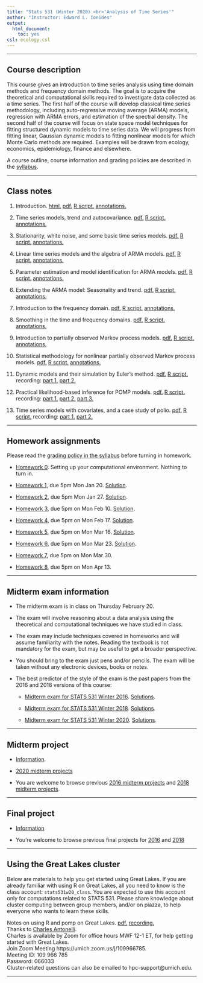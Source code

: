 ```yaml
---
title: "Stats 531 (Winter 2020) <br>'Analysis of Time Series'"
author: "Instructor: Edward L. Ionides"
output:
  html_document:
    toc: yes
csl: ecology.csl
---
```


------

## Course description

This course gives an introduction to time series analysis using time domain methods and frequency domain methods. 
The goal is to acquire the theoretical and computational skills required to investigate data collected as a time series. 
The first half of the course will develop classical time series methodology, including auto-regressive moving average (ARMA) models, regression with ARMA errors, and estimation of the spectral density.
The second half of the course will focus on state space model techniques for fitting structured dynamic models to time series data. 
We will progress from fitting linear, Gaussian dynamic models to fitting nonlinear models for which Monte Carlo methods are required.
Examples will be drawn from ecology, economics, epidemiology, finance and elsewhere.

A course outline, course information and grading policies are described in the [syllabus](syllabus.html).

--------------

## Class notes

1. Introduction.
[ html. ](01/notes01.html)
[ pdf. ](01/notes01.pdf)
[ R script. ](01/notes01.R)
[ annotations. ](01/notes01-annotated.pdf)

2. Time series models, trend and autocovariance.
[ pdf.  ](02/notes02.pdf)
[ R script. ](02/notes02.R)
[ annotations. ](02/notes02-annotated.pdf)

3. Stationarity, white noise, and some basic time series models.
[ pdf. ](03/notes03.pdf)
[ R script. ](03/notes03.R)
[ annotations. ](03/notes03-annotated.pdf)

4. Linear time series models and the algebra of ARMA models.
[ pdf. ](04/notes04.pdf)
[ R script. ](04/notes04.R)
[ annotations. ](04/notes04-annotated.pdf)

5. Parameter estimation and model identification for ARMA models.
[ pdf. ](05/notes05.pdf)
[ R script. ](05/notes05.R)
[ annotations. ](05/notes05-annotated.pdf)


6. Extending the ARMA model: Seasonality and trend.
[ pdf. ](06/notes06.pdf)
[ R script. ](06/notes06.R)
[ annotations. ](06/notes06-annotated.pdf)

7. Introduction to the frequency domain.
[ pdf. ](07/notes07.pdf)
[ R script. ](07/notes07.R)
[ annotations. ](07/notes07-annotated.pdf)

8. Smoothing in the time and frequency domains.
[ pdf. ](08/notes08.pdf) 
[ R script. ](08/notes08.R)
[ annotations. ](08/notes08-annotated.pdf)

9. Introduction to partially observed Markov process models.
[ pdf. ](09/notes09.pdf)
[ R script. ](09/notes09.R)
[ annotations. ](09/notes09-annotated.pdf)

10. Statistical methodology for nonlinear partially observed Markov process models.
[ pdf. ](10/notes10.pdf)
[ R script. ](10/notes10.R)
[ annotations. ](10/notes10-annotated.pdf)

11. Dynamic models and their simulation by Euler’s method.
[ pdf. ](11/notes11.pdf)
[ R script. ](11/notes11.R)
recording:
[ part 1. ](https://drive.google.com/open?id=1_R5BNaqtX0comQ_0jHNDQwAF3f8CtmmP)
[ part 2. ](https://drive.google.com/open?id=1GDce46Ucx4TKEwAhz4fClUKmpCQdZJ1k)

12. Practical likelihood-based inference for POMP models.
[ pdf. ](12/notes12.pdf)
[ R script. ](12/notes12.R)
recording:
[ part 1. ](https://drive.google.com/open?id=1yQGF6WFZzuaydikoQ4iUimwPieyuCjVW)
[ part 2. ](https://drive.google.com/open?id=1FXdDcLQFGXBj6y0gzSmZ2Cqez0OZ8PUT)
[ part 3. ](https://drive.google.com/open?id=12aq_lxdtNWbaZAdBfVRawwEkTk32Cy_O)


13. Time series models with covariates, and a case study of polio.
[ pdf. ](13/notes13.pdf)
[ R script. ](13/notes13.R)
recording:
[ part 1. ](https://drive.google.com/open?id=15lw9xbcl7jI_bA1-XnHK1jZEwS0cGEYR)
[ part 2. ](https://drive.google.com/open?id=1Wphv9RITzQGl00dvYM_zNK6iicHeN2Rw)

<!--

14. [Case study: POMP modeling to investigate financial volatility](14/notes14.html). [(R script)](notes15/notes15.R)

There are further POMP case studies, in a similar style, on [Ebola modeling](https://kingaa.github.io/sbied/ebola/ebola.html), [measles transmission](https://kingaa.github.io/sbied/measles/measles.html), and [dynamic variation in the rate of human sexual contacts](https://kingaa.github.io/sbied/contacts/contacts.html).

-->

--------

## Homework assignments

Please read the [grading policy in the syllabus](syllabus.html) before turning in homework.

* [Homework 0](hw00/hw00.html). Setting up your computational environment. Nothing to turn in.

* [Homework 1](hw01/hw01.html), due 5pm Mon Jan 20. [Solution](hw01/sol01.html).

* [Homework 2](hw02/hw02.html), due 5pm Mon Jan 27. [Solution](hw02/sol02.html).

* [Homework 3](hw03/hw03.html), due 5pm on Mon Feb 10. [Solution](hw03/sol03.html).


* [Homework 4](hw04/hw04.html), due 5pm on Mon Feb 17. [Solution](hw04/sol04.html).

* [Homework 5](hw05/hw05.html), due 5pm on Mon Mar 16. [Solution](hw05/sol05.html).

* [Homework 6](hw06/hw06.html), due 5pm on Mon Mar 23. [Solution](hw06/sol06.html).


* [Homework 7](hw07/hw07.html), due 5pm on Mon Mar 30.

<!--
[Solution](hw07/sol07.html).
-->

* [Homework 8](hw08/hw08.html), due 5pm on Mon Apr 13.

<!--
[Solution](hw08/sol08.html).
-->


------------

## Midterm exam information

* The midterm exam is in class on Thursday February 20.

* The exam will involve reasoning about a data analysis using the theoretical and computational techniques we have studied in class. 

* The exam may include techniques covered in homeworks and will assume familiarity with the notes.
Reading the textbook is not mandatory for the exam, but may be useful to get a broader perspective.

* You should bring to the exam just pens and/or pencils. The exam will be taken without any electronic devices, books or notes.

* The best predictor of the style of the exam is the past papers from the 2016 and 2018 versions of this course:

    +  [Midterm exam for STATS 531 Winter 2016](exam/w16/mt531w16.pdf). [Solutions](exam/w16/mt531w16sol.pdf).

    +  [Midterm exam for STATS 531 Winter 2018](exam/w18/mt531w18.pdf). [Solutions](exam/w18/mt531w18sol.pdf).

    +  [Midterm exam for STATS 531 Winter 2020](exam/w20/mt531w20.pdf). [Solutions](exam/w20/mt531w20sol.pdf).



-------------------


## Midterm project

* [Information](midterm_project/midterm_project_info.html).

* [2020 midterm projects](midterm_project/index.html)

* You are welcome to browse previous [2016 midterm projects](http://ionides.github.io/531w16/midterm_project/) and  [2018 midterm projects](http://ionides.github.io/531w18/midterm_project/).



-------------

## Final project

* [Information](final_project/final_project_info.html)

* You're welcome to browse previous final projects  for [2016](http://ionides.github.io/531w16/final_project/) and  [2018](http://ionides.github.io/531w18/final_project/)


<!--

* [Projects](final_project/index.html)

-->


--------

## Using the Great Lakes cluster

Below are materials to help you get started using Great Lakes.
If you are already familiar with using R on Great Lakes, all you need to know is the class account: ```stats531w20_class```.
You are expected to use this account only for computations related to STATS 531.
Please share knowledge about cluster computing between group members, and/or on piazza, to help everyone who wants to learn these skills.

Notes on using R and pomp on Great Lakes.
[ pdf. ](cluster/STATS_531_Introduction_to_R_and_pomp_on_Great_Lakes.pdf)
[ recording. ](https://drive.google.com/open?id=1uQPghu5clYFK2lDEMhaj49yAYB8tlpc-)
<br>
Thanks to
[Charles Antonelli](http://www-personal.umich.edu/~cja/).
<br>
Charles is available by Zoom for office hours MWF 12-1 ET, for help getting started with Great Lakes.
<br>
Join Zoom Meeting https://umich.zoom.us/j/109966785.
<br>
Meeting ID: 109 966 785
<br>
Password: 066033
<br>
Cluster-related questions can also be emailed to hpc-support@umich.edu.

---------